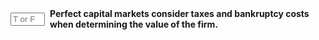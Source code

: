 ::: {.question-block}

<form onsubmit="event.preventDefault(); checkAnswerBox('module7_tf_q25','F')" style="display: flex; align-items: center; gap: 8px;">
  <input type="text" id="module7_tf_q25" name="module7_tf_q25" maxlength="1" placeholder="T or F" style="width: 55px;" data-correct-answer="F" /> 
  <label for="module7_tf_q25"><strong>Perfect capital markets consider taxes and bankruptcy costs when determining the value of the firm.</strong></label>
</form>

<div id="feedback-module7_tf_q25" class="feedback" data-status="" style="display:none;">
This is FALSE. Perfect markets assume no taxes or bankruptcy costs.
</div>

:::